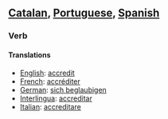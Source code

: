 ==[[Catalan]], [[Portuguese]], [[Spanish]]==

===Verb===
====Translations====

*[[English]]: [[accredit]]
*[[French]]: [[accréditer]]
*[[German]]: [[sich beglaubigen]]
*[[Interlingua]]: [[accreditar]]
*[[Italian]]: [[accreditare]]